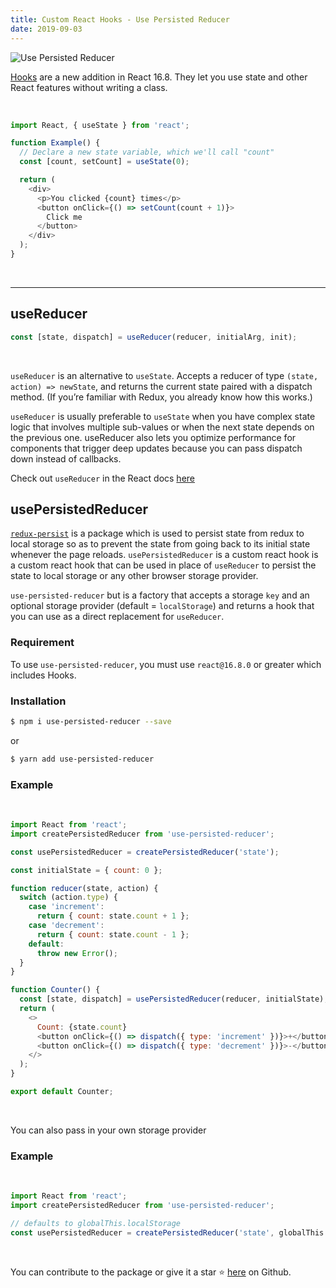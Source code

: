 ```yaml
---
title: Custom React Hooks - Use Persisted Reducer
date: 2019-09-03
---
```


![Use Persisted Reducer](UsePersistedReducer.png)

[Hooks](https://reactjs.org/docs/hooks-intro.html) are a new addition in React 16.8. They let you use state and other React features without writing a class.

<br/>

```js
import React, { useState } from 'react';

function Example() {
  // Declare a new state variable, which we'll call "count"
  const [count, setCount] = useState(0);

  return (
    <div>
      <p>You clicked {count} times</p>
      <button onClick={() => setCount(count + 1)}>
        Click me
      </button>
    </div>
  );
}
```
<br/>
<hr />

## useReducer

```js
const [state, dispatch] = useReducer(reducer, initialArg, init);
```
<br/>

`useReducer` is an alternative to `useState`. Accepts a reducer of type `(state, action) => newState`, and returns the current state paired with a dispatch method. (If you’re familiar with Redux, you already know how this works.)

`useReducer` is usually preferable to `useState` when you have complex state logic that involves multiple sub-values or when the next state depends on the previous one. useReducer also lets you optimize performance for components that trigger deep updates because you can pass dispatch down instead of callbacks.

Check out `useReducer` in the React docs [here](https://reactjs.org/docs/hooks-reference.html#usereducer)

## usePersistedReducer

[`redux-persist`](https://www.npmjs.com/package/redux-persist) is a package which is used to persist state from redux
to local storage so as to prevent the state from going back to its initial state whenever the page reloads.
`usePersistedReducer` is a custom react hook is a custom react hook that can be used in place of `useReducer` to persist the state to local storage or any other
browser storage provider.

`use-persisted-reducer` but is a factory that accepts a storage `key`
and an optional storage provider (default = `localStorage`) and returns a hook
that you can use as a direct replacement for `useReducer`.


### Requirement

To use `use-persisted-reducer`, you must use `react@16.8.0` or greater which includes Hooks.

### Installation

```sh
$ npm i use-persisted-reducer --save
```

or

```sh
$ yarn add use-persisted-reducer
```

### Example

<br/>

```js
import React from 'react';
import createPersistedReducer from 'use-persisted-reducer';

const usePersistedReducer = createPersistedReducer('state');

const initialState = { count: 0 };

function reducer(state, action) {
  switch (action.type) {
    case 'increment':
      return { count: state.count + 1 };
    case 'decrement':
      return { count: state.count - 1 };
    default:
      throw new Error();
  }
}

function Counter() {
  const [state, dispatch] = usePersistedReducer(reducer, initialState);
  return (
    <>
      Count: {state.count}
      <button onClick={() => dispatch({ type: 'increment' })}>+</button>
      <button onClick={() => dispatch({ type: 'decrement' })}>-</button>
    </>
  );
}

export default Counter;
```

<br/>

You can also pass in your own storage provider

### Example

<br/>

```js
import React from 'react';
import createPersistedReducer from 'use-persisted-reducer';

// defaults to globalThis.localStorage
const usePersistedReducer = createPersistedReducer('state', globalThis.sessionStorage);
```
<br/>

You can contribute to the package or give it a star ⭐️ [here](https://github.com/johnayeni/use-persisted-reducer) on Github.